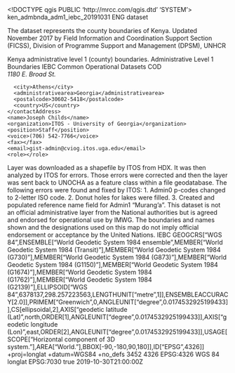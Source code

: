<!DOCTYPE qgis PUBLIC 'http://mrcc.com/qgis.dtd' 'SYSTEM'>
<qgis version="3.22.10-Białowieża">
  <identifier>ken_admbnda_adm1_iebc_20191031</identifier>
  <parentidentifier></parentidentifier>
  <language>ENG</language>
  <type>dataset</type>
  <title>KENYA: Admin Level 1 Boundaries</title>
  <abstract>The dataset represents the county boundaries of Kenya. Updated November 2017 by Field Information and Coordination Support Section (FICSS), Division of Programme Support and Management (DPSM), UNHCR

Kenya administrative level 1 (county) boundaries.</abstract>
  <keywords vocabulary="Search keys">
    <keyword>Administrative Level 1 Boundaries</keyword>
    <keyword>IEBC</keyword>
    <keyword>Common Operational Datasets</keyword>
    <keyword>COD</keyword>
  </keywords>
  <contact>
    <contactAddress>
      <type></type>
      <address>1180 E. Broad St.</address>
      <city>Athens</city>
      <administrativearea>Georgia</administrativearea>
      <postalcode>30602-5418</postalcode>
      <country>US</country>
    </contactAddress>
    <name>Joseph Childs</name>
    <organization>ITOS - University of Georgia</organization>
    <position>Staff</position>
    <voice>(706) 542-7766</voice>
    <fax></fax>
    <email>gist-admin@cviog.itos.uga.edu</email>
    <role></role>
  </contact>
  <links/>
  <history>Layer was downloaded as a shapefile by ITOS from HDX. It was then analyzed by ITOS for errors. Those errors were corrected and then the layer was sent back to UNOCHA as a feature class within a file geodatabase. The following errors were found and fixed by ITOS: 1. Admin0 p-codes changed to 2-letter ISO code. 2. Donut holes for lakes were filled. 3. Created and populated reference name field for Admin1 "Murang'a". </history>
  <fees></fees>
  <constraints type="Limitations of use">This dataset is not an official administrative layer from the National authorities but is agreed and endorsed for operational use by IMWG. The boundaries and names shown and the designations used on this map do not imply official endorsement or acceptance by the United Nations.</constraints>
  <rights>IEBC</rights>
  <encoding></encoding>
  <crs>
    <spatialrefsys>
      <wkt>GEOGCRS["WGS 84",ENSEMBLE["World Geodetic System 1984 ensemble",MEMBER["World Geodetic System 1984 (Transit)"],MEMBER["World Geodetic System 1984 (G730)"],MEMBER["World Geodetic System 1984 (G873)"],MEMBER["World Geodetic System 1984 (G1150)"],MEMBER["World Geodetic System 1984 (G1674)"],MEMBER["World Geodetic System 1984 (G1762)"],MEMBER["World Geodetic System 1984 (G2139)"],ELLIPSOID["WGS 84",6378137,298.257223563,LENGTHUNIT["metre",1]],ENSEMBLEACCURACY[2.0]],PRIMEM["Greenwich",0,ANGLEUNIT["degree",0.0174532925199433]],CS[ellipsoidal,2],AXIS["geodetic latitude (Lat)",north,ORDER[1],ANGLEUNIT["degree",0.0174532925199433]],AXIS["geodetic longitude (Lon)",east,ORDER[2],ANGLEUNIT["degree",0.0174532925199433]],USAGE[SCOPE["Horizontal component of 3D system."],AREA["World."],BBOX[-90,-180,90,180]],ID["EPSG",4326]]</wkt>
      <proj4>+proj=longlat +datum=WGS84 +no_defs</proj4>
      <srsid>3452</srsid>
      <srid>4326</srid>
      <authid>EPSG:4326</authid>
      <description>WGS 84</description>
      <projectionacronym>longlat</projectionacronym>
      <ellipsoidacronym>EPSG:7030</ellipsoidacronym>
      <geographicflag>true</geographicflag>
    </spatialrefsys>
  </crs>
  <extent>
    <spatial maxz="0" minx="33.91028899999999879" maxy="5.41412400000000016" miny="-4.6768799999999997" minz="0" maxx="41.90602100000000263" dimensions="2" crs="EPSG:4326"/>
    <temporal>
      <period>
        <start>2019-10-30T21:00:00Z</start>
        <end></end>
      </period>
    </temporal>
    <temporal>
      <period>
        <start></start>
        <end></end>
      </period>
    </temporal>
  </extent>
</qgis>
